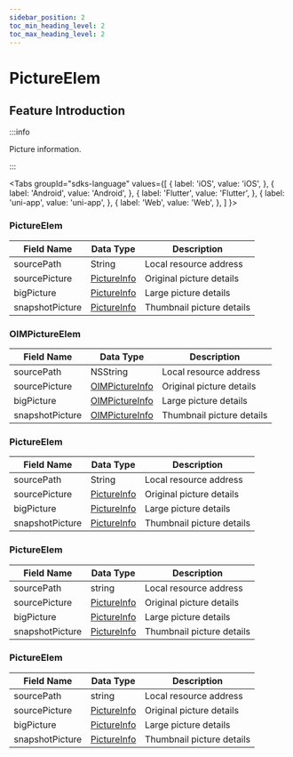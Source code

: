 ```yaml
---
sidebar_position: 2
toc_min_heading_level: 2
toc_max_heading_level: 2
---
```


# PictureElem

## Feature Introduction

:::info

Picture information.

:::

<Tabs
groupId="sdks-language"
values={[
{ label: 'iOS', value: 'iOS', },
{ label: 'Android', value: 'Android', },
{ label: 'Flutter', value: 'Flutter', },
{ label: 'uni-app', value: 'uni-app', },
{ label: 'Web', value: 'Web', },
]
}>

<TabItem value="Flutter">

### PictureElem

| Field Name       | Data Type                                           | Description        |
| ---------------- | ---------------------------------------------------- | ------------------- |
| sourcePath       | String                                               | Local resource address |
| sourcePicture    | [PictureInfo](/class/message/pictureInfo.mdx) | Original picture details   |
| bigPicture       | [PictureInfo](/class/message/pictureInfo.mdx) | Large picture details   |
| snapshotPicture  | [PictureInfo](/class/message/pictureInfo.mdx) | Thumbnail picture details |

</TabItem>

<TabItem value="iOS">

### OIMPictureElem

| Field Name       | Data Type                                            | Description        |
| ---------------- | ----------------------------------------------------- | ------------------- |
| sourcePath       | NSString                                              | Local resource address |
| sourcePicture    | [OIMPictureInfo](/class/message/pictureInfo.mdx) | Original picture details   |
| bigPicture       | [OIMPictureInfo](/class/message/pictureInfo.mdx) | Large picture details   |
| snapshotPicture  | [OIMPictureInfo](/class/message/pictureInfo.mdx) | Thumbnail picture details |

</TabItem>

<TabItem value="Android">

### PictureElem

| Field Name       | Data Type                                           | Description        |
| ---------------- | ---------------------------------------------------- | ------------------- |
| sourcePath       | String                                               | Local resource address |
| sourcePicture    | [PictureInfo](/class/message/pictureInfo.mdx) | Original picture details   |
| bigPicture       | [PictureInfo](/class/message/pictureInfo.mdx) | Large picture details   |
| snapshotPicture  | [PictureInfo](/class/message/pictureInfo.mdx) | Thumbnail picture details |

</TabItem>

<TabItem value="Web">

### PictureElem

| Field Name       | Data Type                                           | Description        |
| ---------------- | ---------------------------------------------------- | ------------------- |
| sourcePath       | string                                               | Local resource address |
| sourcePicture    | [PictureInfo](/class/message/pictureInfo.mdx) | Original picture details   |
| bigPicture       | [PictureInfo](/class/message/pictureInfo.mdx) | Large picture details   |
| snapshotPicture  | [PictureInfo](/class/message/pictureInfo.mdx) | Thumbnail picture details |

</TabItem>

<TabItem value="uni-app">

### PictureElem

| Field Name       | Data Type                                           | Description        |
| ---------------- | ---------------------------------------------------- | ------------------- |
| sourcePath       | string                                               | Local resource address |
| sourcePicture    | [PictureInfo](/class/message/pictureInfo.mdx) | Original picture details   |
| bigPicture       | [PictureInfo](/class/message/pictureInfo.mdx) | Large picture details   |
| snapshotPicture  | [PictureInfo](/class/message/pictureInfo.mdx) | Thumbnail picture details |

</TabItem>

</Tabs>